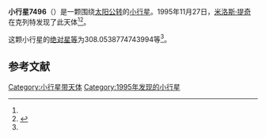 {{Infobox planet
| bgcolour = #FFFFC0
| name = 7496 Miroslavholub
| symbol = 
| image = 
| caption = 
| discovery = yes
| discovery_ref = 
| discoverer = [[米洛斯·提奇|米洛斯·提奇]]
| discovery_site = [[克列特|克列特]] 
| discovered = 1995年11月27日
| designations = yes
| mp_name = 
| named_after = 
| alt_names = 1995 WN6/ 1951 WV / 1969 AD / 1973 YG
| mp_category = [[主带小行星|主带小行星]]
| orbit_ref = <ref name="a">[http://ssd.jpl.nasa.gov/sbdb.cgi?sstr=7496 7496 Miroslavholub] {{Wayback|url=http://ssd.jpl.nasa.gov/sbdb.cgi?sstr=7496 |date=20201124024529 }}，小行星數據庫瀏覽器（JPL Small-Body Database Browser）－[[美国国家航空航天局|美国国家航空航天局]]喷气推进实验室</ref>
| epoch = 2456400.5 (2013年4月18日更新)
| aphelion = {{convert|4.157229791410033|AU|km|3|abbr=on|lk=out}}
| perihelion = {{convert|2.033307580218505|AU|km|3|abbr=on}}
| semimajor = {{convert|3.095268685814268|AU|km|3|abbr=on}}
| eccentricity = 0.343091736
| period = 1989.05118 [[日|日]]<br />5.45[[儒略年|儒略年]]
| avg_speed = 
| inclination = 15.1673627516067
| asc_node = 95.18523686266495
| mean_anomaly = 
| arg_peri = 308.0538774743994
| satellites = 
| physical_characteristics = yes
| dimensions = 
| mass = 
| density = 
| surface_grav = 
| escape_velocity = 
| sidereal_day = 
| axial_tilt = 
| pole_ecliptic_lat = 
| pole_ecliptic_lon = 
| albedo = 
| temperatures= 
| temp_name1 = 
| mean_temp_1 = 
| max_temp_1 = 
| temp_name2 = 
| max_temp_2 = 
| spectral_type = 
| abs_magnitude = 308.0538774743994
}}

'''小行星7496'''（{{lang-en|7496 Miroslavholub}}）是一颗围绕[[太阳|太阳]][[公转|公转]]的[[小行星|小行星]]。1995年11月27日，[[米洛斯·提奇|米洛斯·提奇]]在克列特发现了此天体<ref name="a" /><ref>{{cite news|title=小行星列表|url=http://cfa-www.harvard.edu/iau/lists/NumberedMPs.txt|accessdate=2013-07-08|newspaper=哈佛大学|archive-date=2008-05-17|archive-url=https://web.archive.org/web/20080517010638/http://cfa-www.harvard.edu/iau/lists/NumberedMPs.txt|dead-url=no}}</ref>。

这颗小行星的[[绝对星等|绝对星等]]为308.0538774743994等<ref name="a" />。

==参考文献==
{{reflist}}
{{Minor Planet Number|[[小行星7495|小行星7495]]|[[小行星7497|小行星7497]]}}

{{小天体}}

[[Category:小行星带天体|Category:小行星带天体]]
[[Category:1995年发现的小行星|Category:1995年发现的小行星]]

{{asteroid-stub}}